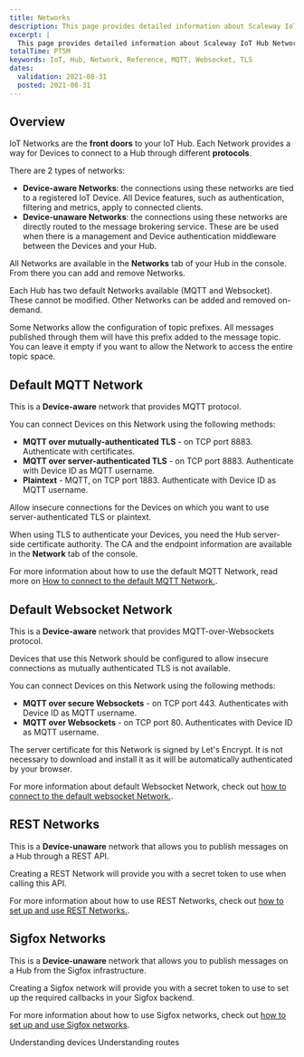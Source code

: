 ```yaml
---
title: Networks
description: This page provides detailed information about Scaleway IoT Hub Networks.
excerpt: |
  This page provides detailed information about Scaleway IoT Hub Networks.
totalTime: PT5M
keywords: IoT, Hub, Network, Reference, MQTT, Websocket, TLS
dates:
  validation: 2021-08-31
  posted: 2021-08-31
---
```


## Overview

IoT Networks are the **front doors** to your IoT Hub. Each Network provides a way for Devices to connect to a Hub through different **protocols**.

There are 2 types of networks:

- **Device-aware Networks**: the connections using these networks are tied to a registered IoT Device. All Device features, such as authentication, filtering and metrics, apply to connected clients.
- **Device-unaware Networks**: the connections using these networks are directly routed to the message brokering service. These are be used when there is a management and Device authentication middleware between the Devices and your Hub.

All Networks are available in the **Networks** tab of your Hub in the console. From there you can add and remove Networks.

Each Hub has two default Networks available (MQTT and Websocket). These cannot be modified. Other Networks can be added and removed on-demand.

<Message type="note">

  Some Networks allow the configuration of topic prefixes. All messages published through them will have this prefix added to the message topic. You can leave it empty if you want to allow the Network to access the entire topic space.

</Message>

## Default MQTT Network

This is a **Device-aware** network that provides MQTT protocol.

You can connect Devices on this Network using the following methods:

- **MQTT over mutually-authenticated TLS** - on TCP port 8883. Authenticate with certificates.
- **MQTT over server-authenticated TLS** - on TCP port 8883. Authenticate with Device ID as MQTT username.
- **Plaintext** - MQTT, on TCP port 1883. Authenticate with Device ID as MQTT username.

<Message type="note">

  Allow insecure connections for the Devices on which you want to use server-authenticated TLS or plaintext.

</Message>

When using TLS to authenticate your Devices, you need the Hub server-side certificate authority. The CA and the endpoint information are available in the **Network** tab of the console.

<Message type="note">

  For more information about how to use the default MQTT Network, read more on [How to connect to the default MQTT Network.](/iot/iot-hub/how-to/connect-default-mqtt-network/).

</Message>

## Default Websocket Network

This is a **Device-aware** network that provides MQTT-over-Websockets protocol.

<Message type="important">

  Devices that use this Network should be configured to allow insecure connections as mutually authenticated TLS is not available.

</Message>

You can connect Devices on this Network using the following methods:

- **MQTT over secure Websockets** - on TCP port 443. Authenticates with Device ID as MQTT username.
- **MQTT over Websockets** - on TCP port 80. Authenticates with Device ID as MQTT username.

<Message type="note">

  The server certificate for this Network is signed by Let's Encrypt. It is not necessary to download and install it as it will be automatically authenticated by your browser.

</Message>

<Message type="tip">

  For more information about default Websocket Network, check out [how to connect to the default websocket Network.](/iot/iot-hub/how-to/connect-default-websocket-network/).

</Message>

## REST Networks

This is a **Device-unaware** network that allows you to publish messages on a Hub through a REST API.

Creating a REST Network will provide you with a secret token to use when calling this API.

<Message type="note">

  For more information about how to use REST Networks, check out [how to set up and use REST Networks.](/iot/iot-hub/how-to/setup-use-rest-network/).

</Message>

## Sigfox Networks

This is a **Device-unaware** network that allows you to publish messages on a Hub from the Sigfox infrastructure.

Creating a Sigfox network will provide you with a secret token to use to set up the required callbacks in your Sigfox backend.

<Message type="note">

  For more information about how to use Sigfox networks, check out [how to set up and use Sigfox networks](/iot/iot-hub/how-to/setup-use-sigfox-network/).

</Message>

<Navigation title="See Also">
  <PreviousButton to="/iot/iot-hub/reference-content/devices/">Understanding devices</PreviousButton>
  <NextButton to="/iot/iot-hub/reference-content/routes/">Understanding routes</NextButton>
</Navigation>
